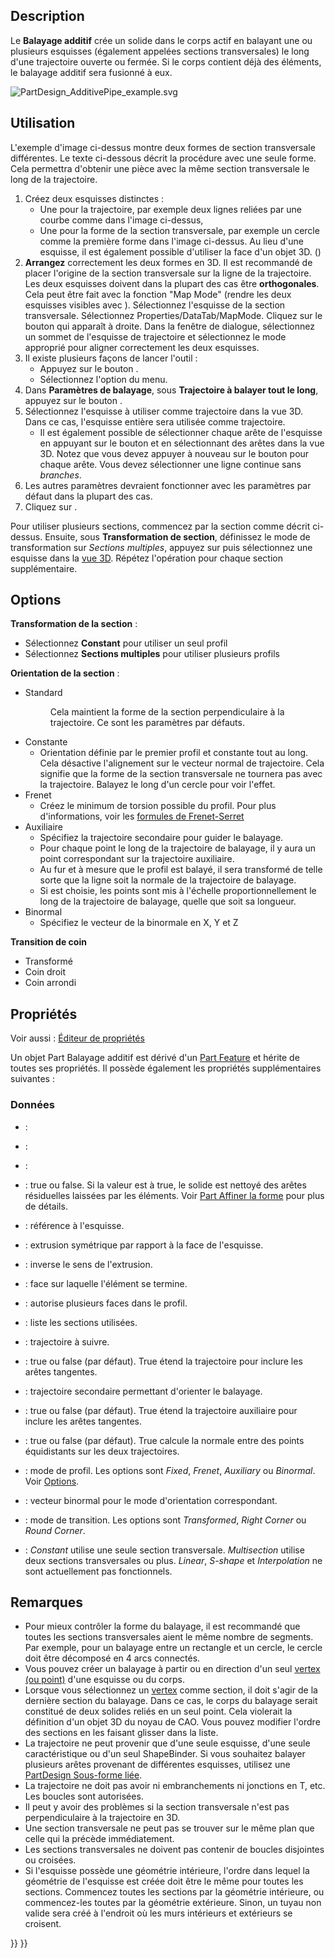 <languages/>

{{Docnav/fr
|[[PartDesign_AdditiveLoft/fr|Lissage additif]]
|[[PartDesign_AdditiveHelix/fr|Hélice additive]]
|[[PartDesign_Workbench/fr|Atelier PartDesign]]
|IconL=PartDesign_AdditiveLoft.svg
|IconR=PartDesign_AdditiveHelix.svg
|IconC=Workbench_PartDesign.svg
}}

{{GuiCommand/fr
|Name=PartDesign AdditivePipe
|Name/fr=PartDesign Balayage additif
|MenuLocation=PartDesign → Créer une fonction additive → Balayage additif
|Workbenches=[[PartDesign_Workbench/fr|PartDesign]]
|Version=0.17
|SeeAlso=[[PartDesign_AdditiveLoft/fr|PartDesign Lissage additif]], [[PartDesign_SubtractivePipe/fr|PartDesign Balayage soustractif]]
}}

==Description==

Le '''Balayage additif''' crée un solide dans le corps actif en balayant une ou plusieurs esquisses (également appelées sections transversales) le long d'une trajectoire ouverte ou fermée. Si le corps contient déjà des éléments, le balayage additif sera fusionné à eux.

[[File:PartDesign AdditivePipe example.svg|none]]
{{Caption|À gauche les sections (A) et (B) seront balayées le long de la trajectoire (C), le résultat est visible à droite.}}

<span id="Usage"></span>
==Utilisation== 

L'exemple d'image ci-dessus montre deux formes de section transversale différentes. Le texte ci-dessous décrit la procédure avec une seule forme. Cela permettra d'obtenir une pièce avec la même section transversale le long de la trajectoire.

# Créez deux esquisses distinctes :
#* Une pour la trajectoire, par exemple deux lignes reliées par une courbe comme dans l'image ci-dessus,
#* Une pour la forme de la section transversale, par exemple un cercle comme la première forme dans l'image ci-dessus. Au lieu d'une esquisse, il est également possible d'utiliser la face d'un objet 3D. ({{Version/fr|0.20}})
# '''Arrangez''' correctement les deux formes en 3D. Il est recommandé de placer l'origine de la section transversale sur la ligne de la trajectoire. Les deux esquisses doivent dans la plupart des cas être '''orthogonales'''. Cela peut être fait avec la fonction "Map Mode" (rendre les deux esquisses visibles avec {{KEY|Espace}}). Sélectionnez l'esquisse de la section transversale. Sélectionnez Properties/DataTab/MapMode. Cliquez sur le bouton {{Button|...}} qui apparaît à droite. Dans la fenêtre de dialogue, sélectionnez un sommet de l'esquisse de trajectoire et sélectionnez le mode approprié pour aligner correctement les deux esquisses. 
# Il existe plusieurs façons de lancer l'outil :
#* Appuyez sur le bouton {{Button|[[Image:PartDesign_AdditivePipe.svg|16px]] [[PartDesign_AdditivePipe/fr|Balayage additif]]}}.
#* Sélectionnez l'option {{MenuCommand|PartDesign → Créer une fonction additive → [[Image:PartDesign_AdditivePipe.svg|16px]] Balayage additif}} du menu.
# Dans '''Paramètres de balayage''', sous '''Trajectoire à balayer tout le long''', appuyez sur le bouton {{Button|Objet}}.
# Sélectionnez l'esquisse à utiliser comme trajectoire dans la vue 3D. Dans ce cas, l'esquisse entière sera utilisée comme trajectoire.
#* Il est également possible de sélectionner chaque arête de l'esquisse en appuyant sur le bouton {{Button|Ajouter une arête}} et en sélectionnant des arêtes dans la vue 3D. Notez que vous devez appuyer à nouveau sur le bouton {{Button|Ajouter une arête}} pour chaque arête. Vous devez sélectionner une ligne continue sans ''branches''.
# Les autres paramètres devraient fonctionner avec les paramètres par défaut dans la plupart des cas.
# Cliquez sur {{Button|OK}}.

Pour utiliser plusieurs sections, commencez par la section comme décrit ci-dessus. Ensuite, sous '''Transformation de section''', définissez le mode de transformation sur ''Sections multiples'', appuyez sur {{Button|Ajouter une section}} puis sélectionnez une esquisse dans la [[3D_view/fr|vue 3D]]. Répétez l'opération pour chaque section supplémentaire.

==Options== 

<div class="mw-translate-fuzzy">
'''Transformation de la section''' : 
* Sélectionnez '''Constant''' pour utiliser un seul profil
* Sélectionnez '''Sections multiples''' pour utiliser plusieurs profils
'''Orientation de la section''' :
* Standard
*: Cela maintient la forme de la section perpendiculaire à la trajectoire. Ce sont les paramètres par défauts.
* Constante
** Orientation définie par le premier profil et constante tout au long. Cela désactive l'alignement sur le vecteur normal de trajectoire. Cela signifie que la forme de la section transversale ne tournera pas avec la trajectoire. Balayez le long d'un cercle pour voir l'effet.
* Frenet
** Créez le minimum de torsion possible du profil. Pour plus d'informations, voir les [https://fr.wikipedia.org/wiki/Rep%C3%A8re_de_Frenet#Formules_de_Frenet formules de Frenet-Serret]
* Auxiliaire
** Spécifiez la trajectoire secondaire pour guider le balayage.
** Pour chaque point {{Emphasis|P}} le long de la trajectoire de balayage, il y aura un point correspondant {{Emphasis|Q}} sur la trajectoire auxiliaire.
** Au fur et à mesure que le profil est balayé, il sera transformé de telle sorte que la ligne {{Emphasis|PQ}} soit la normale de la trajectoire de balayage.
** Si {{Emphasis|Équivalence curviligne}} est choisie, les points {{Emphasis|Q}} sont mis à l'échelle proportionnellement le long de la trajectoire de balayage, quelle que soit sa longueur.
* Binormal
** Spécifiez le vecteur de la binormale en X, Y et Z
'''Transition de coin'''
* Transformé
* Coin droit
* Coin arrondi
</div>

<span id="Properties"></span>
==Propriétés==

Voir aussi : [[Property_editor/fr|Éditeur de propriétés]]

Un objet Part Balayage additif est dérivé d'un [[Part_Feature/fr|Part Feature]] et hérite de toutes ses propriétés. Il possède également les propriétés supplémentaires suivantes :

<span id="Data"></span>
===Données===

{{TitleProperty|Base}}

* {{PropertyData|Add Sub Shape|PartShape|Hidden}} :
* {{PropertyData|Base Feature|Link|Hidden}} :
* {{PropertyData|_Body|LinkHidden|Hidden}} : 

{{TitleProperty|Part Design}}

* {{PropertyData|Refine}} : true ou false. Si la valeur est à true, le solide est nettoyé des arêtes résiduelles laissées par les éléments. Voir [[Part RefineShape/fr|Part Affiner la forme]] pour plus de détails.

{{TitleProperty|Sketch Based}}

* {{PropertyData|Profile|LinkSub}} : référence à l'esquisse.
* {{PropertyData|Midplane|Bool}} : extrusion symétrique par rapport à la face de l'esquisse.
* {{PropertyData|Reversed|Bool}} : inverse le sens de l'extrusion.
* {{PropertyData|Up To Face|LinkSub}} : face sur laquelle l'élément se termine.
* {{PropertyData|Allow Multi Face|Bool}} : autorise plusieurs faces dans le profil.

{{TitleProperty|Sweep}}

* {{PropertyData|Sections|LinkSubList}} : liste les sections utilisées.
* {{PropertyData|Spine|LinkSub}} : trajectoire à suivre.
* {{PropertyData|Spine Tangent|Bool}} : true ou false (par défaut). True étend la trajectoire pour inclure les arêtes tangentes.
* {{PropertyData|Auxiliary Spine|LinkSub|Hidden}} : trajectoire secondaire permettant d'orienter le balayage.
* {{PropertyData|Auxiliary Spine Tangent|Bool}} : true ou false (par défaut). True étend la trajectoire auxiliaire pour inclure les arêtes tangentes.
* {{PropertyData|Auxiliary Curvelinear|Bool}} : true ou false (par défaut). True calcule la normale entre des points équidistants sur les deux trajectoires.
* {{PropertyData|Mode|Enumeration}} : mode de profil. Les options sont ''Fixed'', ''Frenet'', ''Auxiliary'' ou ''Binormal''. Voir [[#Options|Options]].
* {{PropertyData|Binormal|Vector}} : vecteur binormal pour le mode d'orientation correspondant.
* {{PropertyData|Transition|Enumeration}} : mode de transition. Les options sont ''Transformed'', ''Right Corner'' ou ''Round Corner''.
* {{PropertyData|Transformation|Enumeration}} : ''Constant'' utilise une seule section transversale. ''Multisection'' utilise deux sections transversales ou plus. ''Linear'', ''S-shape'' et ''Interpolation'' ne sont actuellement pas fonctionnels.

<span id="Notes"></span>
==Remarques==

* Pour mieux contrôler la forme du balayage, il est recommandé que toutes les sections transversales aient le même nombre de segments. Par exemple, pour un balayage entre un rectangle et un cercle, le cercle doit être décomposé en 4 arcs connectés.
* Vous pouvez créer un balayage à partir ou en direction d'un seul [[Glossary/fr#V|vertex (ou point)]] d'une esquisse ou du corps. {{Version/fr|0.20}}
* Lorsque vous sélectionnez un [[Glossary/fr#V|vertex]] comme section, il doit s'agir de la dernière section du balayage. Dans ce cas, le corps du balayage serait constitué de deux solides reliés en un seul point. Cela violerait la définition d'un objet 3D du noyau de CAO. Vous pouvez modifier l'ordre des sections en les faisant glisser dans la liste.
* La trajectoire ne peut provenir que d'une seule esquisse, d'une seule caractéristique ou d'un seul ShapeBinder. Si vous souhaitez balayer plusieurs arêtes provenant de différentes esquisses, utilisez une [[PartDesign_SubShapeBinder/fr|PartDesign Sous-forme liée]].
* La trajectoire ne doit pas avoir ni embranchements ni jonctions en T, etc. Les boucles sont autorisées.
* Il peut y avoir des problèmes si la section transversale n'est pas perpendiculaire à la trajectoire en 3D.
* Une section transversale ne peut pas se trouver sur le même plan que celle qui la précède immédiatement.
* Les sections transversales ne doivent pas contenir de boucles disjointes ou croisées.
* Si l'esquisse possède une géométrie intérieure, l'ordre dans lequel la géométrie de l'esquisse est créée doit être le même pour toutes les sections. Commencez toutes les sections par la géométrie intérieure, ou commencez-les toutes par la géométrie extérieure. Sinon, un tuyau non valide sera créé à l'endroit où les murs intérieurs et extérieurs se croisent.


{{Docnav/fr
|[[PartDesign_AdditiveLoft/fr|Lissage additif]]
|[[PartDesign_AdditiveHelix/fr|Hélice additive]]
|[[PartDesign_Workbench/fr|Atelier PartDesign]]
|IconL=PartDesign_AdditiveLoft.svg
|IconR=PartDesign_AdditiveHelix.svg
|IconC=Workbench_PartDesign.svg
}}

{{PartDesign Tools navi{{#translation:}}}}
{{Userdocnavi{{#translation:}}}}